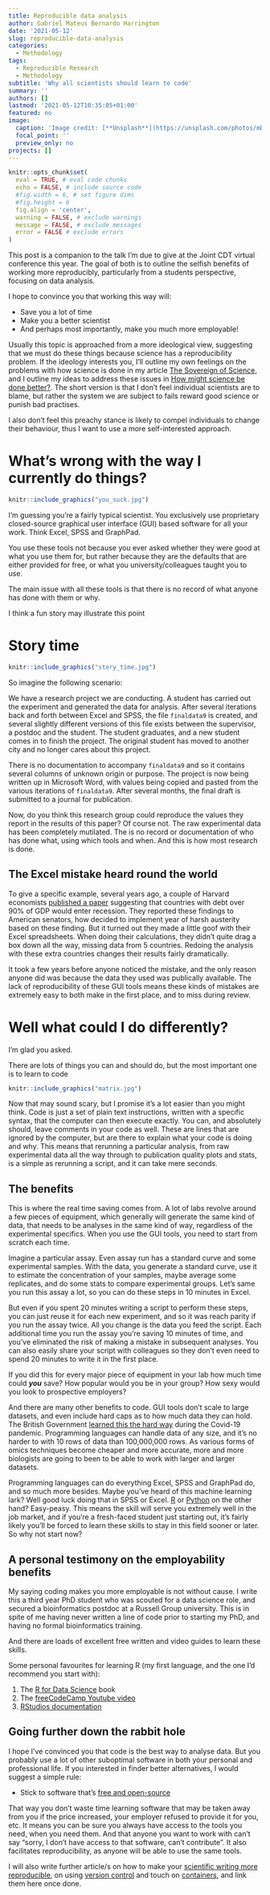 ```yaml
---
title: Reproducible data analysis
author: Gabriel Mateus Bernardo Harrington
date: '2021-05-12'
slug: reproducible-data-analysis
categories:
  - Methodology
tags:
  - Reproducible Research
  - Methodology
subtitle: 'Why all scientists should learn to code'
summary: ''
authors: []
lastmod: '2021-05-12T10:35:05+01:00'
featured: no
image:
  caption: 'Image credit: [**Unsplash**](https://unsplash.com/photos/mDinBvq1Sfg)'
  focal_point: ''
  preview_only: no
projects: []
---
```


```r
knitr::opts_chunk$set(
  eval = TRUE, # eval code chunks
  echo = FALSE, # include source code
  #fig.width = 6, # set figure dims
  #fig.height = 6
  fig.align = 'center',
  warning = FALSE, # exclude warnings
  message = FALSE, # exclude messages
  error = FALSE # exclude errors
)
```

This post is a companion to the talk I'm due to give at the Joint CDT virtual conference this year.
The goal of both is to outline the selfish benefits of working more reproducibly, particularly from a students perspective, focusing on data analysis.

I hope to convince you that working this way will:

- Save you a lot of time
- Make you a better scientist
- And perhaps most importantly, make you much more employable!

Usually this topic is approached from a more ideological view, suggesting that we must do these things because science has a reproducibility problem.
If the ideology interests you, I'll outline my own feelings on the problems with how science is done in my article [The Sovereign of Science](https://gmbernardoharrington.netlify.app/post/the-sovereign-of-science/), and I outline my ideas to address these issues in [How might science be done better?](https://gmbernardoharrington.netlify.app/post/how-might-science-be-done-better/).
The short version is that I don't feel individual scientists are to blame, but rather the system we are subject to fails reward good science or punish bad practises.

I also don't feel this preachy stance is likely to compel individuals to change their behaviour, thus I want to use a more self-interested approach.

# What's wrong with the way I currently do things?

```r
knitr::include_graphics("you_suck.jpg")
```

I'm guessing you're a fairly typical scientist.
You exclusively use proprietary closed-source graphical user interface (GUI) based software for all your work.
Think Excel, SPSS and GraphPad.

You use these tools not because you ever asked whether they were good at what you use them for, but rather because they are the defaults that are either provided for free, or what you university/colleagues taught you to use.

The main issue with all these tools is that there is no record of what anyone has done with them or why.

I think a fun story may illustrate this point

# Story time

```r
knitr::include_graphics("story_time.jpg")
```

So imagine the following scenario:

We have a research project we are conducting.
A student has carried out the experiment and generated the data for analysis.
After several iterations back and forth between Excel and SPSS, the file `finaldata9` is created, and several slightly different versions of this file exists between the supervisor, a postdoc and the student.
The student graduates, and a new student comes in to finish the project.
The original student has moved to another city and no longer cares about this project.

There is no documentation to accompany `finaldata9` and so it contains several columns of unknown origin or purpose.
The project is now being written up in Microsoft Word, with values being copied and pasted from the various iterations of `finaldata9`.
After several months, the final draft is submitted to a journal for publication.

Now, do you think this research group could reproduce the values they report in the results of this paper?
Of course not.
The raw experimental data has been completely mutilated.
The is no record or documentation of who has done what, using which tools and when.
And this is how most research is done.

## The Excel mistake heard round the world

To give a specific example, several years ago, a couple of Harvard economists [published a paper](https://www.marketplace.org/2013/04/17/economy/excel-mistake-heard-round-world/) suggesting that countries with debt over 90% of GDP would enter recession.
They reported these findings to American senators, how decided to implement year of harsh austerity based on these finding.
But it turned out they made a little goof with their Excel spreadsheets.
When doing their calculations, they didn't quite drag a box down all the way, missing data from 5 countries.
Redoing the analysis with these extra countries changes their results fairly dramatically.

It took a few years before anyone noticed the mistake, and the only reason anyone did was because the data they used was publically available.
The lack of reproducibility of these GUI tools means these kinds of mistakes are extremely easy to both make in the first place, and to miss during review.

# Well what could I do differently?

I'm glad you asked.

There are lots of things you can and should do, but the most important one is to learn to code

```r
knitr::include_graphics("matrix.jpg")
```

Now that may sound scary, but I promise it's a lot easier than you might think.
Code is just a set of plain text instructions, written with a specific syntax, that the computer can then execute exactly.
You can, and absolutely should, leave comments in your code as well.
These are lines that are ignored by the computer, but are there to explain what your code is doing and why.
This means that rerunning a particular analysis, from raw experimental data all the way through to publication quality plots and stats, is a simple as rerunning a script, and it can take mere seconds.

## The benefits

This is where the real time saving comes from.
A lot of labs revolve around a few pieces of equipment, which generally will generate the same kind of data, that needs to be analyses in the same kind of way, regardless of the experimental specifics.
When you use the GUI tools, you need to start from scratch each time.

Imagine a particular assay.
Even assay run has a standard curve and some experimental samples.
With the data, you generate a standard curve, use it to estimate the concentration of your samples, maybe average some replicates, and do some stats to compare experimental groups.
Let's same you run this assay a lot, so you can do these steps in 10 minutes in Excel.

But even if you spent 20 minutes writing a script to perform these steps, you can just reuse it for each new experiment, and so it was reach parity if you run the assay twice.
All you change is the data you feed the script.
Each additional time you run the assay you're saving 10 minutes of time, and you've eliminated the risk of making a mistake in subsequent analyses.
You can also easily share your script with colleagues so they don't even need to spend 20 minutes to write it in the first place.

If you did this for every major piece of equipment in your lab how much time could ***you*** save?
How popular would you be in your group?
How sexy would you look to prospective employers?

And there are many other benefits to code.
GUI tools don't scale to large datasets, and even include hard caps as to how much data they can hold.
The British Government [learned this the hard way](https://www.theguardian.com/politics/2020/oct/05/how-excel-may-have-caused-loss-of-16000-covid-tests-in-england) during the Covid-19 pandemic.
Programming languages can handle data of any size, and it's no harder to with 10 rows of data than 100,000,000 rows.
As various forms of omics techniques become cheaper and more accurate, more and more biologists are going to been to be able to work with larger and larger datasets.

Programming languages can do everything Excel, SPSS and GraphPad do, and so much more besides.
Maybe you've heard of this machine learning lark?
Well good luck doing that in SPSS or Excel.
[R](https://www.r-project.org/) or [Python](https://www.python.org/) on the other hand?
Easy-peasy.
This means the skill will serve you extremely well in the job market, and if you're a fresh-faced student just starting out, it's fairly likely you'll be forced to learn these skills to stay in this field sooner or later.
So why not start now?

## A personal testimony on the employability benefits

My saying coding makes you more employable is not without cause.
I write this a third year PhD student who was scouted for a data science role, and secured a bioinformatics postdoc at a Russell Group university.
This is in spite of me having never written a line of code prior to starting my PhD, and having no formal bioinformatics training.

And there are loads of excellent free written and video guides to learn these skills.

Some personal favourites for learning R (my first language, and the one I'd recommend you start with):

1. The [R for Data Science](https://r4ds.had.co.nz/index.html) book
1. The [freeCodeCamp Youtube video](https://www.youtube.com/watch?v=_V8eKsto3Ug&t=1241s)
1. [RStudios documentation](https://education.rstudio.com/learn/beginner/)

## Going further down the rabbit hole

I hope I've convinced you that code is the best way to analyse data.
But you probably use a lot of other suboptimal software in both your personal and professional life.
If you interested in finder better alternatives, I would suggest a simple rule:

- Stick to software that's [free and open-source](https://www.digitalocean.com/community/tutorials/free-vs-open-source-software)

That way you don't waste time learning software that may be taken away from you if the price increased, your employer refused to provide it for you, etc.
It means you can be sure you always have access to the tools you need, when you need them.
And that anyone you want to work with can't say "sorry, I don't have access to that software, can't contribute".
It also facilitates reproducibility, as anyone will be able to use the same tools.

I will also write further article/s on how to make your [scientific writing more reproducible](https://rmarkdown.rstudio.com/), on using [version control](https://git-scm.com/book/en/v2/Getting-Started-About-Version-Control) and touch on [containers](https://www.docker.com/resources/what-container), and link them here once done.
